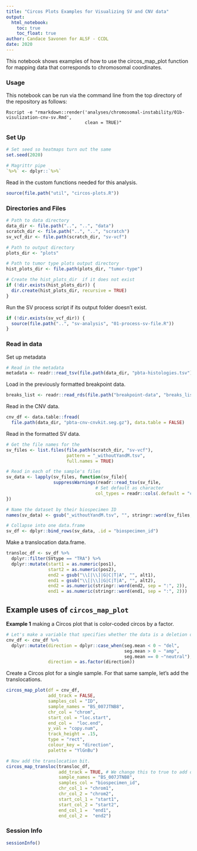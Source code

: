 ```yaml
---
title: "Circos Plots Examples for Visualizing SV and CNV data"
output:   
  html_notebook: 
    toc: true
    toc_float: true
author: Candace Savonen for ALSF - CCDL
date: 2020
---
```


This notebook shows examples of how to use the circos_map_plot function for 
mapping data that corresponds to chromosomal coordinates.

### Usage

This notebook can be run via the command line from the top directory of the 
repository as follows:

```
Rscript -e "rmarkdown::render('analyses/chromosomal-instability/01b-visulization-cnv-sv.Rmd', 
                              clean = TRUE)"
```

### Set Up

```r
# Set seed so heatmaps turn out the same
set.seed(2020)

# Magrittr pipe
`%>%` <- dplyr::`%>%`
```

Read in the custom functions needed for this analysis. 

```r
source(file.path("util", "circos-plots.R"))
```

### Directories and Files

```r
# Path to data directory
data_dir <- file.path("..", "..", "data")
scratch_dir <- file.path("..", "..", "scratch")
sv_vcf_dir <- file.path(scratch_dir, "sv-vcf")

# Path to output directory
plots_dir <- "plots"

# Path to tumor type plots output directory
hist_plots_dir <- file.path(plots_dir, "tumor-type")

# Create the hist_plots_dir  if it does not exist
if (!dir.exists(hist_plots_dir)) {
  dir.create(hist_plots_dir, recursive = TRUE)
}
```

Run the SV process script if its output folder doesn't exist. 

```r
if (!dir.exists(sv_vcf_dir)) {
  source(file.path("..", "sv-analysis", "01-process-sv-file.R"))
}
```

### Read in data 

Set up metadata

```r
# Read in the metadata
metadata <- readr::read_tsv(file.path(data_dir, "pbta-histologies.tsv"))
```

Load in the previously formatted breakpoint data. 

```r
breaks_list <- readr::read_rds(file.path("breakpoint-data", "breaks_lists.RDS"))
```

Read in the CNV data. 

```r
cnv_df <- data.table::fread(
  file.path(data_dir, "pbta-cnv-cnvkit.seg.gz"), data.table = FALSE) 
```

Read in the formatted SV data. 

```r
# Get the file names for the 
sv_files <- list.files(file.path(scratch_dir, "sv-vcf"), 
                       pattern = "_withoutYandM.tsv", 
                       full.names = TRUE)

# Read in each of the sample's files
sv_data <- lapply(sv_files, function(sv_file){
                  suppressWarnings(readr::read_tsv(sv_file, 
                                  # Set default as character
                                  col_types = readr::cols(.default = "c")))
})

# Name the dataset by their biospecimen ID
names(sv_data) <- gsub("_withoutYandM.tsv", "", stringr::word(sv_files, sep = "/", 5))

# Collapse into one data.frame
sv_df <- dplyr::bind_rows(sv_data, .id = "biospecimen_id")
```

Make a translocation data.frame. 

```r
transloc_df <- sv_df %>% 
  dplyr::filter(SVtype == "TRA") %>% 
  dplyr::mutate(start1 = as.numeric(pos1), 
                start2 = as.numeric(pos2), 
                end2 = gsub("\\[|\\]|G|C|T|A", "", alt1), 
                end1 = gsub("\\[|\\]|G|C|T|A", "", alt2), 
                end2 = as.numeric(stringr::word(end2, sep = ":", 2)), 
                end1 = as.numeric(stringr::word(end1, sep = ":", 2)))
```

## Example uses of `circos_map_plot`

**Example 1** making a Circos plot that is color-coded circos by a factor.

```r
# Let's make a variable that specifies whether the data is a deletion or amplication. 
cnv_df <- cnv_df %>% 
  dplyr::mutate(direction = dplyr::case_when(seg.mean < 0 ~ "del", 
                                             seg.mean > 0 ~ "amp", 
                                             seg.mean == 0 ~"neutral"), 
                direction = as.factor(direction))
```

Create a Circos plot for a single sample.
For that same sample, let's add the translocations. 

```r
circos_map_plot(df = cnv_df, 
                add_track = FALSE,
                samples_col = "ID",
                sample_names = "BS_007JTNB8",
                chr_col = "chrom",
                start_col = "loc.start",
                end_col =  "loc.end",
                y_val = "copy.num",
                track_height = .15,
                type = "rect",
                colour_key = "direction",
                palette = "YlGnBu") 

# Now add the translocation bit. 
circos_map_transloc(transloc_df, 
                    add_track = TRUE, # We change this to true to add on to our already existing plot
                    sample_names = "BS_007JTNB8",
                    samples_col = "biospecimen_id",
                    chr_col_1 = "chrom1",
                    chr_col_2 = "chrom2",
                    start_col_1 = "start1",
                    start_col_2 = "start2",
                    end_col_1 =  "end1",
                    end_col_2 =  "end2")
```

### Session Info

```r
sessionInfo()
```

